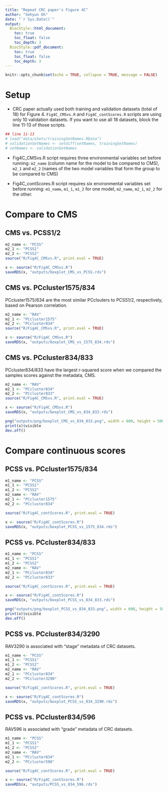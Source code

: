 ```yaml
---
title: "Repeat CRC paper's Figure 4C"
author: "Sehyun Oh"
date: "`r Sys.Date()`"
output:
  BiocStyle::html_document:
    toc: true
    toc_float: false
    toc_depth: 3
  BiocStyle::pdf_document:
    toc: true
    toc_float: false
    toc_depth: 3
---
```


```r
knitr::opts_chunk$set(echo = TRUE, collapse = TRUE, message = FALSE)
```

# Setup
* CRC paper actually used both training and validation datasets (total of 18)
for Figure 4. `Fig4C_CMSvs.R` and `Fig4C_contScores.R` scripts are using only 10
validation datasets. If you want to use all 18 datasets, block the line 11-13 of
those scripts.   

```r
## line 11-13
# load("data/eSets/trainingSetNames.RData")
# validationSetNames <- setdiff(setNames, trainingSetNames)
# setNames <- validationSetNames
```

* Fig4C_CMSvs.R script requires three environmental variables set before running:
`m2_name` (column name for the model to be compared to CMS), `m2_1` and `m2_2` (names
of the two model variables that form the group to be compared to CMS)   

* Fig4C_contScores.R script requires six environmental variables set before running:
`m1_name`, `m1_1`, `m1_2` for one model, `m2_name`, `m2_1`, `m2_2` for the other.


# Compare to CMS
## CMS vs. PCSS1/2
```r
m2_name <- "PCSS"
m2_1 <- "PCSS1"
m2_2 <- "PCSS2"
source("R/Fig4C_CMSvs.R", print.eval = TRUE)
```

```r
x <- source("R/Fig4C_CMSvs.R")
saveRDS(x, "outputs/boxplot_CMS_vs_PCSS.rds")
```


## CMS vs. PCcluster1575/834
PCcluster1575/834 are the most similar PCclsuters to PCSS1/2, respectively, based 
on Pearson correlation.

```r
m2_name <- "RAV"
m2_1 <- "PCcluster1575"
m2_2 <- "PCcluster834"
source("R/Fig4C_CMSvs.R", print.eval = TRUE)
```

```r
x <- source("R/Fig4C_CMSvs.R")
saveRDS(x, "outputs/boxplot_CMS_vs_1575_834.rds")
```

## CMS vs. PCcluster834/833
PCcluster834/833 have the largest r-squared score when we compared the samples
scores against the metadata, CMS.

```r
m2_name <- "RAV"
m2_1 <- "PCcluster834"
m2_2 <- "PCcluster833"
source("R/Fig4C_CMSvs.R", print.eval = TRUE)
```

```r
x <- source("R/Fig4C_CMSvs.R")
saveRDS(x, "outputs/boxplot_CMS_vs_834_833.rds")

png("outputs/png/boxplot_CMS_vs_834_833.png", width = 600, height = 500)
print(x)$visible
dev.off()
```



# Compare continuous scores
## PCSS vs. PCcluster1575/834
```r
m1_name <- "PCSS"
m1_1 <- "PCSS1"
m1_2 <- "PCSS2"
m2_name <- "RAV"
m2_1 <- "PCcluster1575"
m2_2 <- "PCcluster834"

source("R/Fig4C_contScores.R", print.eval = TRUE)
```

```r
x <- source("R/Fig4C_contScores.R")
saveRDS(x, "outputs/boxplot_PCSS_vs_1575_834.rds")
```

## PCSS vs. PCcluster834/833
```r
m1_name <- "PCSS"
m1_1 <- "PCSS1"
m1_2 <- "PCSS2"
m2_name <- "RAV"
m2_1 <- "PCcluster834"
m2_2 <- "PCcluster833"

source("R/Fig4C_contScores.R", print.eval = TRUE)
```

```r
x <- source("R/Fig4C_contScores.R")
saveRDS(x, "outputs/boxplot_PCSS_vs_834_833.rds")

png("outputs/png/boxplot_PCSS_vs_834_833.png", width = 600, height = 500)
print(x)$visible
dev.off()
```

## PCSS vs. PCcluster834/3290
RAV3290 is associated with "stage" metadata of CRC datasets.

```r
m1_name <- "PCSS"
m1_1 <- "PCSS1"
m1_2 <- "PCSS2"
m2_name <- "RAV"
m2_1 <- "PCcluster834"
m2_2 <- "PCcluster3290"

source("R/Fig4C_contScores.R", print.eval = TRUE)
```

```r
x <- source("R/Fig4C_contScores.R")
saveRDS(x, "outputs/boxplot_PCSS_vs_834_3290.rds")
```

## PCSS vs. PCcluster834/596
RAV596 is associated with "grade" metadata of CRC datasets.

```r
m1_name <- "PCSS"
m1_1 <- "PCSS1"
m1_2 <- "PCSS2"
m2_name <- "RAV"
m2_1 <- "PCcluster834"
m2_2 <- "PCcluster596"

source("R/Fig4C_contScores.R", print.eval = TRUE)
```

```r
x <- source("R/Fig4C_contScores.R")
saveRDS(x, "outputs/PCSS_vs_834_596.rds")
```

